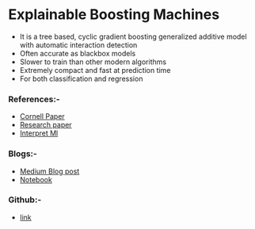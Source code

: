 # Explainable Boosting Machines
* It is a tree based, cyclic gradient boosting generalized additive model with automatic interaction detection
* Often accurate as blackbox models
* Slower to train than other modern algorithms
* Extremely compact and fast at prediction time
* For both classification and regression

### References:-
* [Cornell Paper](https://www.cs.cornell.edu/~yinlou/papers/lou-kdd12.pdf)
* [Research paper](https://arxiv.org/pdf/1909.09223.pdf)
* [Interpret Ml](https://interpret.ml/docs/ebm.html)

### Blogs:-
* [Medium Blog post](https://medium.com/@mariusvadeika/explaining-model-pipelines-with-interpretml-a9214f75400b)
* [Notebook](https://everdark.github.io/k9/notebooks/ml/model_explain/model_explain.nb.html#7_explainable_boosting_machine)

### Github:-
* [link](https://github.com/interpretml/interpret)